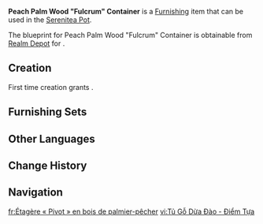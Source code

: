 {{Furnishing Infobox
|id             = 361116
|image          = Item Peach Palm Wood Fulcrum Container.png
|category       = Large Furnishing
|subcategory    = Cabinet
|quality        = 3
|adeptal_energy = 60
|load           = 85
|reduced_load   = 64
|description    = A large cabinet made from high-quality [[Peach Palm Wood]] that can be found within the [[Stadium of the Sacred Flame]]. Their spacious interior and axially symmetric layout not only provide excellent expandability but also offer sturdy support for various equipment. The famed Sip of Xocolatl has utilized these cabinets in combination with specific tools to create an efficient beverage preparation process. This setup allows the entire shop to maintain high efficiency even during the busiest of periods, avoiding chaos in its operations.
|blueprint      = Realm Depot
}}
'''Peach Palm Wood "Fulcrum" Container''' is a [[Furnishing]] item that can be used in the [[Serenitea Pot]].

The blueprint for Peach Palm Wood "Fulcrum" Container is obtainable from [[Realm Depot]] for {{Item|Realm Currency|30|x=160}}.

==Creation==
First time creation grants {{Item|Trust|24|x=60}}.
{{Recipe
|type = Creation
|time = 14h
|Peach Palm Wood = 12
|sort = Peach Palm Wood
}}

==Furnishing Sets==
{{Craft Usage}}

==Other Languages==
{{Other Languages
|en       = Peach Palm Wood "Fulcrum" Container
|zhs      = 桃椰子木「支点」货柜
|zhs_rm   = 
|zht      = 桃椰子木「支點」貨櫃
|zht_rm   = 
|zh_tl    = 
|ja       = ピーチココナッツ材「支点」商品棚
|ja_rm    = 
|ja_tl    = 
|ko       = 복숭아야자나무 원목 「지탱」 진열장
|ko_tl    = 
|es       = Estantería de madera de duraznococotero: Apoyo simétrico
|es_tl    = Peachcoconut Wood Shelf: Symmetrical Support
|fr       = Étagère « Pivot » en bois de palmier-pêcher
|fr_tl    = Peach Palm Wood "Fulcrum" Shelf
|ru       = Стеллаж из древесины персиковой пальмы «Фулькрум»
|ru_tl    = 
|th       = ตู้สินค้าไม้พีชปาล์ม "จุดค้ำยัน"
|th_rm    = 
|th_tl    = 
|vi       = Tủ Gỗ Dừa Đào - Điểm Tựa
|vi_tl    = 
|de       = Container „Drehpunkt“ aus Pfirsichpalmenholz
|de_tl    = Peach Palm Wood Container "Fulcrum"
|id       = Rak "Penunjang" dari Peach Palm Wood
|id_tl    = Peach Palm Wood "Support" Shelf
|pt       = Contêiner "Fulcro" de Madeira de Palmeira de Pêssego
|pt_tl    = 
|tr       = Şeftali Palmiyesi "Dayanak" Dolabı
|tr_tl    = 
|it       = Contenitore di legno di Pescopalma Fulcrum
|it_tl    = 
}}

==Change History==
{{Change History|5.1}}

==Navigation==
{{Furnishing Navbox|interior}}

[[fr:Étagère « Pivot » en bois de palmier-pêcher]]
[[vi:Tủ Gỗ Dừa Đào - Điểm Tựa]]